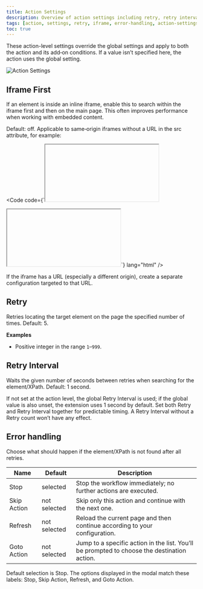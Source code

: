 ```yaml
---
title: Action Settings
description: Overview of action settings including retry, retry interval, iframe first, and error handling.
tags: [action, settings, retry, iframe, error-handling, action-settings]
toc: true
---
```


These action-level settings override the global settings and apply to both the action and its add‑on conditions. If a value isn’t specified here, the action uses the global setting.

<img
  class="d-block mb-4 img-fluid rounded-3"
  src="/docs/[[config:docs_version]]/assets/img/action-settings.png"
  alt="Action Settings"
/>

## Iframe First

If an element is inside an inline iframe, enable this to search within the iframe first and then on the main page. This often improves performance when working with embedded content.

Default: off. Applicable to same‑origin iframes without a URL in the src attribute, for example:

<Code
  code={`<iframe src="about:blank"></iframe>
<iframe src=""></iframe>`}
  lang="html"
/>

If the iframe has a URL (especially a different origin), create a separate configuration targeted to that URL.

## Retry

Retries locating the target element on the page the specified number of times. Default: 5.

**Examples**

- Positive integer in the range `1`–`999`.

## Retry Interval

Waits the given number of seconds between retries when searching for the element/XPath. Default: 1 second.

<Callout name="example-float" />

<Callout type="info">
  If not set at the action level, the global Retry Interval is used; if the global value is also unset, the extension
  uses 1 second by default.
</Callout>

<Callout type="warning">
  Set both Retry and Retry Interval together for predictable timing. A Retry Interval without a Retry count won’t have
  any effect.
</Callout>

## Error handling

Choose what should happen if the element/XPath is not found after all retries.

<BsTable>

| **Name**    | **Default**  | **Description**                                                                             |
| ----------- | ------------ | ------------------------------------------------------------------------------------------- |
| Stop        | selected     | Stop the workflow immediately; no further actions are executed.                             |
| Skip Action | not selected | Skip only this action and continue with the next one.                                       |
| Refresh     | not selected | Reload the current page and then continue according to your configuration.                  |
| Goto Action | not selected | Jump to a specific action in the list. You’ll be prompted to choose the destination action. |

</BsTable>

<Callout type="info">
  Default selection is Stop. The options displayed in the modal match these labels: Stop, Skip Action, Refresh, and Goto
  Action.
</Callout>
